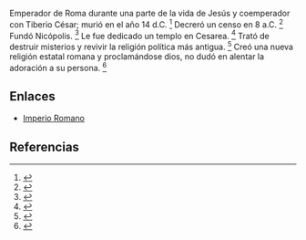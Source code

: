 Emperador de Roma durante una parte de la vida de Jesús y coemperador con Tiberio César; murió en el año 14 d.C. <ref name="n0">{{lib|LU|136|2|8}}</ref> Decreró un censo en 8 a.C. <ref name="n1">{{lib|LU|122|7|1}}</ref> Fundó Nicópolis. <ref name="n2">{{lib|LU|133|2|5}}</ref> Le fue dedicado un templo en Cesarea. <ref name="n3">{{lib|LU|130|2|1}}</ref> Trató de destruir misterios y revivir la religión política más antigua. <ref name="n4">{{lib|LU|98|3|6-8}}</ref> Creó una nueva religión estatal romana y proclamándose dios, no dudó en alentar la adoración a su persona. <ref name="n5">{{lib|LU|98|3|7-8}}</ref> 

== Enlaces ==

* [[Imperio_Romano|Imperio Romano]]


== Referencias ==

<references/>
